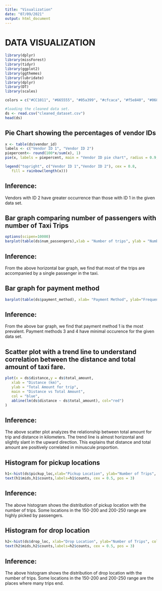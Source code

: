 ---
title: "Visualization"
date: "07/09/2021"
output: html_document
---

# DATA VISUALIZATION 

```{r}
library(dplyr)
library(missForest)
library(tidyr)
library(ggplot2)
library(ggthemes)
library(lubridate)
library(dplyr)
library(DT)
library(scales)
```

```{r}
colors = c("#CC1011", "#665555", "#05a399", "#cfcaca", "#f5e840", "#0683c9", "#e075b0")
```


```{r}
#loading the cleaned data set.
ds <- read.csv("cleaned_dataset.csv")
head(ds)
```
## Pie Chart showing the percentages of vendor IDs
```{r}
x <- table(ds$vendor_id)
labels <- c("Vendor ID 1", "Vendor ID 2")
piepercent<- round(100*x/sum(x), 1)
pie(x, labels = piepercent, main = "Vendor ID pie chart", radius = 0.9, col = rainbow(length(x)))

legend("topright", c("Vendor ID 1","Vendor ID 2"), cex = 0.8,
   fill = rainbow(length(x)))
```

## Inference:
Vendors with ID 2 have greater occurrence than those with ID 1 in the given data set.

## Bar graph comparing number of passengers with number of Taxi Trips
```{r}
options(scipen=10000)
barplot(table(ds$num_passengers),xlab = "Number of trips", ylab = "Number of passengers per trip", main = "Number Of Taxi Trips VS Number of Passengers", col="green", border="red", horiz=TRUE, sort="-")
```

## Inference:
From the above horizontal bar graph, we find that most of the trips are accompanied by a single passenger in the taxi.

## Bar graph for payment method
```{r}
barplot(table(ds$payment_method), xlab= "Payment Method", ylab="Frequency", main="Frequency of payment methods used", col="yellow", border="blue")
```

## Inference:
From the above bar graph, we find that payment method 1 is the most prevalent. Payment methods 3 and 4 have minimal occurence for the given data set.

## Scatter plot with a trend line to understand correlation between the distance and total amount of taxi fare.
```{r}
plot(x = ds$distance,y = ds$total_amount,
   xlab = "Distance (km)",
   ylab = "Total Amount for trip",
   main = "Distance vs Total Amount",
   col = "blue",
   abline(lm(ds$distance ~ ds$total_amount), col="red")
)
```

## Inference:
The above scatter plot analyzes the relationship between total amount for trip and distance in kilometers. The trend line is almost horizontal and slightly slant in the upward direction. This explains that distance and total amount are positively correlated in minuscule proportion.

## Histogram for pickup locations
```{r}
h1<-hist(ds$pickup_loc,xlab="Pickup Location", ylab="Number of Trips", col="orange", main="Frequency of Pickup Locations")
text(h1$mids,h1$counts,labels=h1$counts, cex = 0.5, pos = 3)
```

## Inference:
The above histogram shows the distribution of pickup location with the number of trips. Some locations in the 150-200 and 200-250 range are highly picked by passengers.

## Histogram for drop location
```{r}
h2<-hist(ds$drop_loc, xlab="Drop Location", ylab="Number of Trips", col="purple", main="Frequency of Drop Locations")
text(h2$mids,h2$counts,labels=h2$counts, cex = 0.5, pos = 3)
```

## Inference:
The above histogram shows the distribution of drop location with the number of trips. Some locations in the 150-200 and 200-250 range are the places where many trips end.
